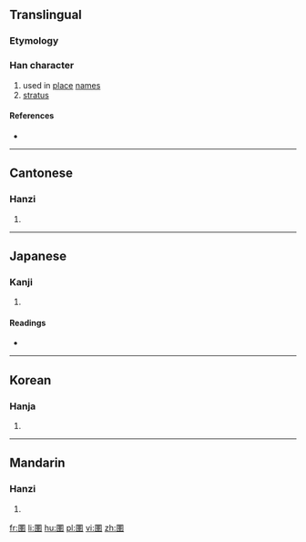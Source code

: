 ==Translingual==

===Etymology===
{{Han compound|囗|睪|c1=s|c2=p|ls=psc}}

===Han character===
{{Han char|rn=31|rad=囗|as=13|sn=16|four=60401|canj=WWLJ|ids=⿴囗睪}}

# used in [[place]] [[name]]s
# [[stratus]]

====References====
* {{Han ref|kx=0221.110|dkj=04850|dj=0453.110|hdz=10726.150|uh=571B|ud=22299|bh=E948|bd=59720}}

----

==Cantonese==

===Hanzi===
{{yue-hanzi|jyut=[[jik6]]|y=yik6}}

# {{defn|lang=yue|sort=囗13}}

----

==Japanese==

===Kanji===
{{ja-kanji|grade=|rs=囗13}}

# {{defn|lang=ja|sort=囗13}}

====Readings====
* {{ja-readings|on=[[えき]] (eki), [[やく]] (yaku)|kun=[[めぐりゆく]] (meguriyuku)}}

----

==Korean==

===Hanja===
{{ko-hanja|hangeul=[[역]]|rv=yeok|mr=yŏk}}

# {{defn|lang=ko|sort=囗13}}

----

==Mandarin==

===Hanzi===
{{cmn-hanzi|pin=[[yì]] ([[yi4]])|wg=i<sup>4</sup>}}

# {{defn|lang=cmn|sort=囗13}}

[[fr:圛]]
[[li:圛]]
[[hu:圛]]
[[pl:圛]]
[[vi:圛]]
[[zh:圛]]